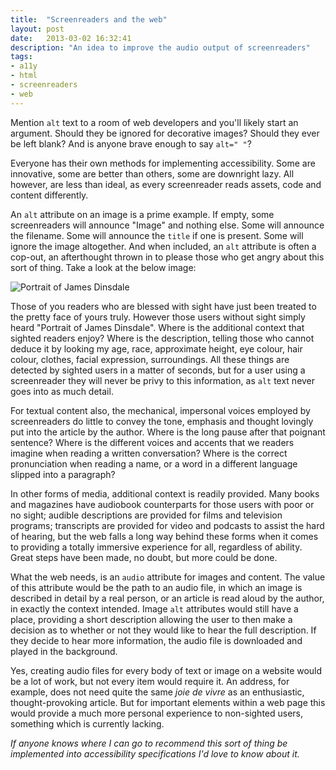 ---
title:  "Screenreaders and the web"
layout: post
date:   2013-03-02 16:32:41
description: "An idea to improve the audio output of screenreaders"
tags:
- a11y
- html
- screenreaders
- web
---

Mention `alt` text to a room of web developers and you'll likely start an argument. Should they be ignored for decorative images? Should they ever be left blank? And is anyone brave enough to say `alt=" "`?

Everyone has their own methods for implementing accessibility. Some are innovative, some are better than others, some are downright lazy. All however, are less than ideal, as every screenreader reads assets, code and content differently.

An `alt` attribute on an image is a prime example. If empty, some screenreaders will announce "Image" and nothing else. Some will announce the filename. Some will announce the `title` if one is present. Some will ignore the image altogether. And when included, an `alt` attribute is often a cop-out, an afterthought thrown in to please those who get angry about this sort of thing. Take a look at the below image:

![Portrait of James Dinsdale](/img/me.jpg)

Those of you readers who are blessed with sight have just been treated to the pretty face of yours truly. However those users without sight simply heard "Portrait of James Dinsdale". Where is the additional context that sighted readers enjoy? Where is the description, telling those who cannot deduce it by looking my age, race, approximate height, eye colour, hair colour, clothes, facial expression, surroundings. All these things are detected by sighted users in a matter of seconds, but for a user using a screenreader they will never be privy to this information, as `alt` text never goes into as much detail.

For textual content also, the mechanical, impersonal voices employed by screenreaders do little to convey the tone, emphasis and thought lovingly put into the article by the author. Where is the long pause after that poignant sentence? Where is the different voices and accents that we readers imagine when reading a written conversation? Where is the correct pronunciation when reading a name, or a word in a different language slipped into a paragraph?

In other forms of media, additional context is readily provided. Many books and magazines have audiobook counterparts for those users with poor or no sight; audible descriptions are provided for films and television programs; transcripts are provided for video and podcasts to assist the hard of hearing, but the web falls a long way behind these forms when it comes to providing a totally immersive experience for all, regardless of ability. Great steps have been made, no doubt, but more could be done.

What the web needs, is an `audio` attribute for images and content. The value of this attribute would be the path to an audio file, in which an image is described in detail by a real person, or an article is read aloud by the author, in exactly the context intended. Image `alt` attributes would still have a place, providing a short description allowing the user to then make a decision as to whether or not they would like to hear the full description. If they decide to hear more information, the audio file is downloaded and played in the background.

Yes, creating audio files for every body of text or image on a website would be a lot of work, but not every item would require it. An address, for example, does not need quite the same *joie de vivre* as an enthusiastic, thought-provoking article. But for important elements within a web page this would provide a much more personal experience to non-sighted users, something which is currently lacking.

*If anyone knows where I can go to recommend this sort of thing be implemented into accessibility specifications I'd love to know about it.*
